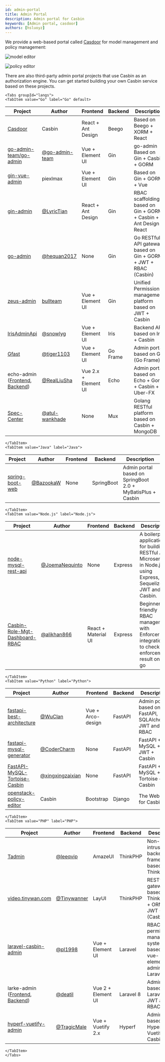 ```yaml
---
id: admin-portal
title: Admin Portal
description: Admin portal for Casbin
keywords: [Admin portal, casdoor]
authors: [hsluoyz]
---
```


We provide a web-based portal called [Casdoor](https://casdoor.org) for model management and policy management:

![model editor](https://hsluoyz.github.io/casbin/ui_model_editor.png)

![policy editor](https://hsluoyz.github.io/casbin/ui_policy_editor.png)

There are also third-party admin portal projects that use Casbin as an authorization engine. You can get started building your own Casbin service based on these projects.

```mdx-code-block
<Tabs groupId="langs">
<TabItem value="Go" label="Go" default>
```

| Project                                                                 | Author                              | Frontend           | Backend | Description                                                      |
| -----------------------------------------------------------------------| -----------------------------------| --------------------| --------| -----------------------------------------------------------------|
| [Casdoor](https://casdoor.org)                                          | Casbin                              | React + Ant Design | Beego   | Based on Beego + XORM + React                                    |
| [go-admin-team/go-admin](https://github.com/go-admin-team/go-admin)     | [@go-admin-team](https://github.com/go-admin-team) | Vue + Element UI     | Gin      | go-admin Based on Gin + Casbin + GORM                            |
| [gin-vue-admin](https://github.com/piexlmax/gin-vue-admin)               | piexlmax           | Vue + Element UI     | Gin      | Based on Gin + GORM + Vue                                        |
| [gin-admin](https://github.com/LyricTian/gin-admin)                      | [@LyricTian](https://github.com/LyricTian)           | React + Ant Design   | Gin      | RBAC scaffolding based on Gin + GORM + Casbin + Ant Design React |
| [go-admin](https://github.com/hequan2017/go-admin)                       | [@hequan2017](https://github.com/hequan2017)         | None                 | Gin      | Go RESTful API gateway based on Gin + GORM + JWT + RBAC (Casbin) |
| [zeus-admin](https://github.com/bullteam/zeus-admin)                     | [bullteam](https://github.com/bullteam)              | Vue + Element UI     | Gin      | Unified Permission management platform based on JWT + Casbin     |
| [IrisAdminApi](https://github.com/snowlyg/IrisAdminApi)                  | [@snowlyg](https://github.com/snowlyg)               | Vue + Element UI     | Iris     | Backend API based on Iris + Casbin                               |
| [Gfast](https://github.com/tiger1103/gfast)                               | [@tiger1103](https://github.com/tiger1103)         | Vue + Element UI     | Go Frame | Admin portal based on GF (Go Frame)                              |
| echo-admin ([Frontend](https://github.com/RealLiuSha/echo-admin-ui), [Backend](https://github.com/RealLiuSha/echo-admin))  | [@RealLiuSha](https://github.com/RealLiuSha)       | Vue 2.x + Element UI | Echo     | Admin portal based on Echo + Gorm + Casbin + Uber-FX             |
| [Spec-Center](https://github.com/atul-wankhade/Spec-Center)              | [@atul-wankhade](https://github.com/atul-wankhade) | None                 | Mux      | Golang RESTful platform based on Casbin + MongoDB                |

```mdx-code-block
</TabItem>
<TabItem value="Java" label="Java">
```

| Project                                                        | Author                                   | Frontend | Backend    | Description                                                 |
| -------------------------------------------------------------- | ---------------------------------------- |----------|------------| ----------------------------------------------------------- |
| [spring-boot-web](https://github.com/wangchengming666/spring-boot-web) | [@BazookaW](https://github.com/wangchengming666) | None     | SpringBoot | Admin portal based on SpringBoot 2.0 + MyBatisPlus + Casbin |

```mdx-code-block
</TabItem>
<TabItem value="Node.js" label="Node.js">
```

| Project                                                                  | Author                                      | Frontend            | Backend | Description                                                                                                          |
| ------------------------------------------------------------------------ | ------------------------------------------- |----------------------|---------|----------------------------------------------------------------------------------------------------------------------|
| [node-mysql-rest-api](https://github.com/JoemaNequinto/node-mysql-rest-api) | [@JoemaNequinto](https://github.com/JoemaNequinto) | None                | Express | A boilerplate application for building RESTful APIs Microservice in Node.js using Express, Sequelize, JWT and Casbin. |
| [Casbin-Role-Mgt-Dashboard-RBAC](https://github.com/alikhan866/Casbin-Role-Mgt-Dashboard-RBAC) | [@alikhan866](https://github.com/alikhan866)   | React + Material UI | Express | Beginner friendly RBAC management with Enforcer integration to check enforcement result on the go                    |

```mdx-code-block
</TabItem>
<TabItem value="Python" label="Python">
```

| Project                                                                                                | Author                                                | Frontend  | Backend | Description                          |
| ------------------------------------------------------------------------------------------------------|-------------------------------------------------------| ----------|---------| -------------------------------------|
| [fastapi-best-architecture](https://github.com/fastapi-practices/fastapi_best_architecture)           | [@WuClan](https://github.com/wu-clan)                 | Vue + Arco-design   | FastAPI | Admin portal based on FastAPI, SQLAlchemy, JWT and RBAC       |
| [fastapi-mysql-generator](https://github.com/wxy2077/fastapi-mysql-generator)                     | [@CoderCharm](https://github.com/wxy2077)       | None      | FastAPI | FastAPI + MySQL + JWT + Casbin       |
| [FastAPI-MySQL-Tortoise-Casbin](https://github.com/xingxingzaixian/FastAPI-MySQL-Tortoise-Casbin)    | [@xingxingzaixian](https://github.com/xingxingzaixian) | None      | FastAPI | FastAPI + MySQL + Tortoise + Casbin  |
| [openstack-policy-editor](https://github.com/casbin/openstack-policy-editor)                          | Casbin                                                | Bootstrap | Django  | The Web UI for Casbin                |

```mdx-code-block
</TabItem>
<TabItem value="PHP" label="PHP">
```

| Project                                                                                          | Author                                              | Frontend           | Backend    | Description                                                                                                    |
| -------------------------------------------------------------------------------------------------|-----------------------------------------------------|--------------------|-----------|----------------------------------------------------------------------------------------------------------------|
| [Tadmin](https://github.com/leeqvip/tadmin)                                                     | [@leeqvip](https://github.com/leeqvip)               | AmazeUI            | ThinkPHP  | Non-intrusive backend framework based on ThinkPHP                                                              |
| [video.tinywan.com](https://github.com/Tinywan/video.tinywan.com)                               | [@Tinywanner](https://github.com/Tinywan)           | LayUI              | ThinkPHP  | RESTful API gateway based on ThinkPHP5 + ORM + JWT + RBAC (Casbin)                                             |
| [laravel-casbin-admin](https://github.com/pl1998/laravel-casbin-admin)                          | [@pl1998](https://github.com/pl1998)             | Vue + Element UI   | Laravel   | RBAC permission management system based on vue-element-admin and Laravel                                       |
| larke-admin ([Frontend](https://github.com/deatil/larke-admin-frontend), [Backend](https://github.com/deatil/larke-admin)) | [@deatil](https://github.com/deatil)       | Vue 2 + Element UI | Laravel 8 | Admin portal based on Laravel 8, JWT and RBAC                                                                  |
| [hyperf-vuetify-admin](https://github.com/TragicMale/hyperf-vuetify-admin)                      | [@TragicMale](https://github.com/TragicMale)   | Vue + Vuetify 2.x  | Hyperf    | Admin portal based on Hyperf, Vuetify and Casbin                                                               |

```mdx-code-block
</TabItem>
</Tabs>
```
